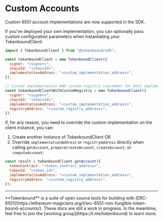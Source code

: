 
# Custom Accounts

Custom 6551 account implementations are now supported in the SDK.

If you've deployed your own implementation, you can optionally pass custom configuration parameters when instantiating your TokenboundClient:

```javascript
import { TokenboundClient } from "@tokenbound/sdk";

const tokenboundClient = new TokenboundClient({
  signer: "<signer>",
  chainId: "<chainId>",
  implementationAddress: "<custom_implementation_address>",
});

// Custom implementation AND custom registry (uncommon for most implementations)
const tokenboundClientWithCustomRegistry = new TokenboundClient({
  signer: "<signer>",
  chainId: "<chainId>",
  implementationAddress: "<custom_implementation_address>",
  registryAddress: "<custom_registry_address>",
});
```

If, for any reason, you need to override the custom implementation on the client instance, you can:

1. Create another instance of TokenboundClient OR
2. Override `implementationAddress` or `registryAddress` directly when calling `getAccount`,
   `prepareCreateAccount`, `createAccount`, or `computeAccount`:

```javascript
const result = tokenboundClient.getAccount({
  tokenContract: "<token_contract_address>",
  tokenId: "<token_id>",
  implementationAddress: "<custom_implementation_address>",
  registryAddress: "<custom_registry_address>",
});
```

---

<Callout emoji="✍🏽">
  **Tokenbound** is a suite of open source tools for building with
  [ERC-6551](https://ethereum-magicians.org/t/erc-6551-non-fungible-token-bound-accounts/).
  These docs are still a work in progress. In the meantime, feel free to join
  the [working group](https://t.me/tokenbound) to learn more.
</Callout>
